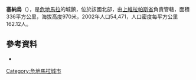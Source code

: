 {{Coord|15|24|59|N|89|49|13|W|display=title}}

'''塞納烏'''（{{lang-es|Senahú}}），是[[危地馬拉|危地馬拉]]的城鎮，位於該國北部，由[[上維拉帕斯省|上維拉帕斯省]]負責管轄，面積336平方公里，海拔高度970米，2002年人口54,471，人口密度每平方公里162.12人。

==參考資料==
*{{cite web |url=http://www.ine.gob.gt/index.php?view=article&catid=42%3Ademografiaypoblacion&id=75%3Acenso2002&option=com_content&Itemid=69 |title=XI Censo Nacional de Poblacion y VI de Habitación (Censo 2002) |last= |first= |year=2002 |work= |publisher=INE |accessdate=2015-05-10 |archive-date=2016-10-08 |archive-url=https://web.archive.org/web/20161008083911/https://www.ine.gob.gt/index.php?view=article&catid=42%3Ademografiaypoblacion&id=75%3Acenso2002&option=com_content&Itemid=69 |dead-url=no }}

{{Guatemala-geo-stub}}
[[Category:危地馬拉城市|Category:危地馬拉城市]]